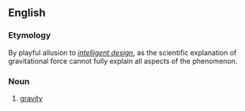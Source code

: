 ==English==

===Etymology===
By playful allusion to ''[[intelligent design]]'', as the scientific explanation of gravitational force cannot fully explain all aspects of the phenomenon.

===Noun===
{{wikipedia}}
{{en-noun|-}}

# {{lb|en|facetious}} [[gravity]]
